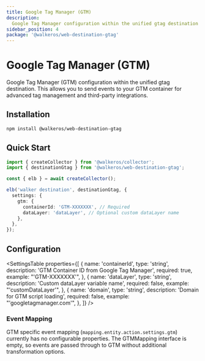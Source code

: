 ```yaml
---
title: Google Tag Manager (GTM)
description:
  Google Tag Manager configuration within the unified gtag destination
sidebar_position: 4
package: '@walkeros/web-destination-gtag'
---
```



# Google Tag Manager (GTM)

<PackageLink
  env="web"
  github="packages/web/destinations/gtag"
  npm="@walkeros/web-destination-gtag"
/>

Google Tag Manager (GTM) configuration within the unified gtag destination. This allows you to send events to your GTM container for advanced tag management and third-party integrations.

## Installation

```bash
npm install @walkeros/web-destination-gtag
```

## Quick Start

```typescript
import { createCollector } from '@walkeros/collector';
import { destinationGtag } from '@walkeros/web-destination-gtag';

const { elb } = await createCollector();

elb('walker destination', destinationGtag, {
  settings: {
    gtm: {
      containerId: 'GTM-XXXXXXX', // Required
      dataLayer: 'dataLayer', // Optional custom dataLayer name
    },
  },
});
```

## Configuration

<SettingsTable
  properties={[
    {
      name: 'containerId',
      type: 'string',
      description: 'GTM Container ID from Google Tag Manager',
      required: true,
      example: "'GTM-XXXXXXX'",
    },
    {
      name: 'dataLayer',
      type: 'string',
      description: 'Custom dataLayer variable name',
      required: false,
      example: "'customDataLayer'",
    },
    {
      name: 'domain',
      type: 'string',
      description: 'Domain for GTM script loading',
      required: false,
      example: "'googletagmanager.com'",
    },
  ]}
/>

### Event Mapping

GTM specific event mapping (`mapping.entity.action.settings.gtm`) currently has no configurable properties. The GTMMapping interface is empty, so events are passed through to GTM without additional transformation options.
